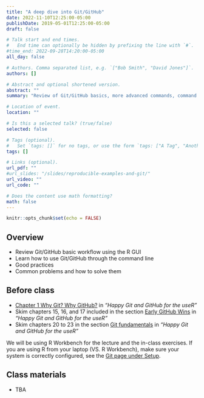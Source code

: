 ```yaml
---
title: "A deep dive into Git/GitHub"
date: 2022-11-10T12:25:00-05:00
publishDate: 2019-05-01T12:25:00-05:00
draft: false

# Talk start and end times.
#   End time can optionally be hidden by prefixing the line with `#`.
#time_end: 2022-09-28T14:20:00-05:00
all_day: false

# Authors. Comma separated list, e.g. `["Bob Smith", "David Jones"]`.
authors: []

# Abstract and optional shortened version.
abstract: ""
summary: "Review of Git/GitHub basics, more advanced commands, command line, good practices."

# Location of event.
location: ""

# Is this a selected talk? (true/false)
selected: false

# Tags (optional).
#   Set `tags: []` for no tags, or use the form `tags: ["A Tag", "Another Tag"]` for one or more tags.
tags: []

# Links (optional).
url_pdf: ""
#url_slides: "/slides/reproducible-examples-and-git/"
url_video: ""
url_code: ""

# Does the content use math formatting?
math: false
---
```


```r
knitr::opts_chunk$set(echo = FALSE)
```

## Overview

* Review Git/GitHub basic workflow using the R GUI
* Learn how to use Git/GitHub through the command line
* Good practices 
* Common problems and how to solve them

## Before class

* [Chapter 1 Why Git? Why GitHub?](https://happygitwithr.com/big-picture.html) in *"Happy Git and GitHub for the useR"*
* Skim chapters 15, 16, and 17 included in the section [Early GitHub Wins](https://happygitwithr.com/usage-intro.html) in *"Happy Git and GitHub for the useR"*
* Skim chapters 20 to 23 in the section [Git fundamentals](https://happygitwithr.com/git-intro.html) in *"Happy Git and GitHub for the useR"*

We will be using R Workbench for the lecture and the in-class exercises. If you are using R from your laptop (VS. R Workbench), make sure your system is correctly configured, see the [Git page under Setup](https://computing-soc-sci.netlify.app/setup/git/).


## Class materials

* TBA

<!--
* [Generating a reproducible example](/notes/reproducible-examples/)
* [Recovering from common Git predicaments](/notes/common-git-problems/)
-->

<!--
* Complete the [generating reproducible research homework assignment](/homework/reproducible-research/)
-->
